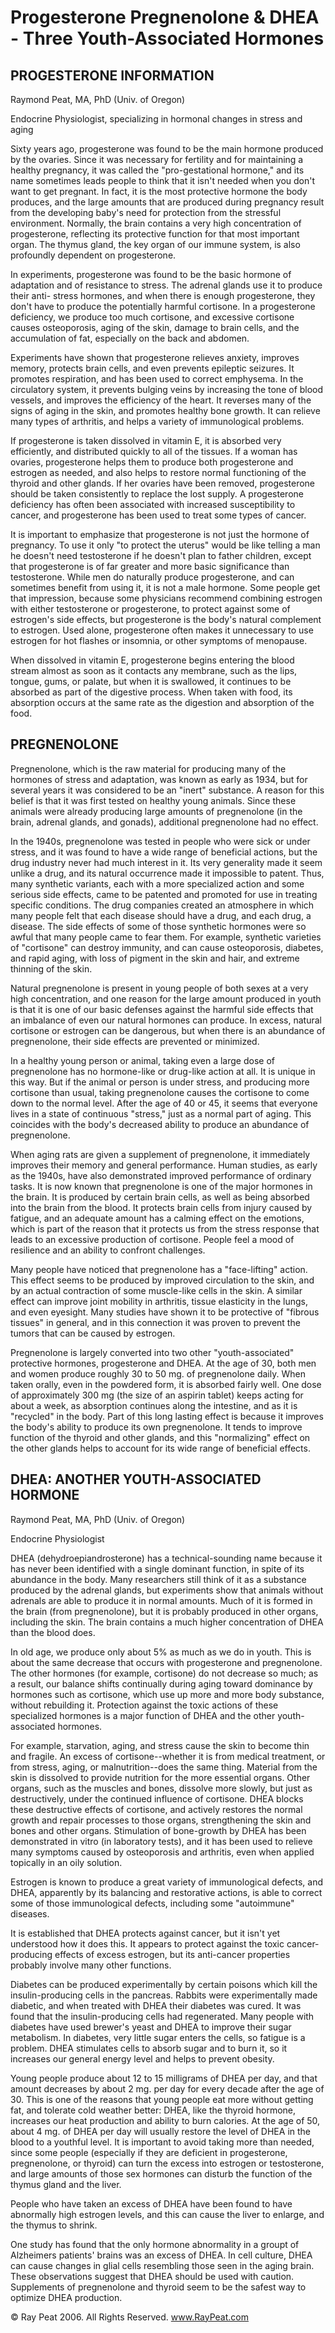 # Progesterone Pregnenolone & DHEA - Three Youth-Associated Hormones 

## PROGESTERONE INFORMATION

Raymond Peat, MA, PhD (Univ. of Oregon)

Endocrine Physiologist, specializing in hormonal changes in stress and aging  

Sixty years ago, progesterone was found to be the main hormone produced by the
ovaries. Since it was necessary for fertility and for maintaining a healthy
pregnancy, it was called the "pro-gestational hormone," and its name sometimes
leads people to think that it isn't needed when you don't want to get
pregnant. In fact, it is the most protective hormone the body produces, and
the large amounts that are produced during pregnancy result from the
developing baby's need for protection from the stressful environment.
Normally, the brain contains a very high concentration of progesterone,
reflecting its protective function for that most important organ. The thymus
gland, the key organ of our immune system, is also profoundly dependent on
progesterone.  

In experiments, progesterone was found to be the basic hormone of adaptation
and of resistance to stress. The adrenal glands use it to produce their anti-
stress hormones, and when there is enough progesterone, they don't have to
produce the potentially harmful cortisone. In a progesterone deficiency, we
produce too much cortisone, and excessive cortisone causes osteoporosis, aging
of the skin, damage to brain cells, and the accumulation of fat, especially on
the back and abdomen.  

Experiments have shown that progesterone relieves anxiety, improves memory,
protects brain cells, and even prevents epileptic seizures. It promotes
respiration, and has been used to correct emphysema. In the circulatory
system, it prevents bulging veins by increasing the tone of blood vessels, and
improves the efficiency of the heart. It reverses many of the signs of aging
in the skin, and promotes healthy bone growth. It can relieve many types of
arthritis, and helps a variety of immunological problems.  

If progesterone is taken dissolved in vitamin E, it is absorbed very
efficiently, and distributed quickly to all of the tissues. If a woman has
ovaries, progesterone helps them to produce both progesterone and estrogen as
needed, and also helps to restore normal functioning of the thyroid and other
glands. If her ovaries have been removed, progesterone should be taken
consistently to replace the lost supply. A progesterone deficiency has often
been associated with increased susceptibility to cancer, and progesterone has
been used to treat some types of cancer.  

It is important to emphasize that progesterone is not just the hormone of
pregnancy. To use it only "to protect the uterus" would be like telling a man
he doesn't need testosterone if he doesn't plan to father children, except
that progesterone is of far greater and more basic significance than
testosterone. While men do naturally produce progesterone, and can sometimes
benefit from using it, it is not a male hormone. Some people get that
impression, because some physicians recommend combining estrogen with either
testosterone or progesterone, to protect against some of estrogen's side
effects, but progesterone is the body's natural complement to estrogen. Used
alone, progesterone often makes it unnecessary to use estrogen for hot flashes
or insomnia, or other symptoms of menopause.  

When dissolved in vitamin E, progesterone begins entering the blood stream
almost as soon as it contacts any membrane, such as the lips, tongue, gums, or
palate, but when it is swallowed, it continues to be absorbed as part of the
digestive process. When taken with food, its absorption occurs at the same
rate as the digestion and absorption of the food.  
  

## PREGNENOLONE 

Pregnenolone, which is the raw material for producing many of the hormones of
stress and adaptation, was known as early as 1934, but for several years it
was considered to be an "inert" substance. A reason for this belief is that it
was first tested on healthy young animals. Since these animals were already
producing large amounts of pregnenolone (in the brain, adrenal glands, and
gonads), additional pregnenolone had no effect.  

In the 1940s, pregnenolone was tested in people who were sick or under stress,
and it was found to have a wide range of beneficial actions, but the drug
industry never had much interest in it. Its very generality made it seem
unlike a drug, and its natural occurrence made it impossible to patent. Thus,
many synthetic variants, each with a more specialized action and some serious
side effects, came to be patented and promoted for use in treating specific
conditions. The drug companies created an atmosphere in which many people felt
that each disease should have a drug, and each drug, a disease. The side
effects of some of those synthetic hormones were so awful that many people
came to fear them. For example, synthetic varieties of "cortisone" can destroy
immunity, and can cause osteoporosis, diabetes, and rapid aging, with loss of
pigment in the skin and hair, and extreme thinning of the skin.  

Natural pregnenolone is present in young people of both sexes at a very high
concentration, and one reason for the large amount produced in youth is that
it is one of our basic defenses against the harmful side effects that an
imbalance of even our natural hormones can produce. In excess, natural
cortisone or estrogen can be dangerous, but when there is an abundance of
pregnenolone, their side effects are prevented or minimized.  

In a healthy young person or animal, taking even a large dose of pregnenolone
has no hormone-like or drug-like action at all. It is unique in this way. But
if the animal or person is under stress, and producing more cortisone than
usual, taking pregnenolone causes the cortisone to come down to the normal
level. After the age of 40 or 45, it seems that everyone lives in a state of
continuous "stress," just as a normal part of aging. This coincides with the
body's decreased ability to produce an abundance of pregnenolone.  

When aging rats are given a supplement of pregnenolone, it immediately
improves their memory and general performance. Human studies, as early as the
1940s, have also demonstrated improved performance of ordinary tasks. It is
now known that pregnenolone is one of the major hormones in the brain. It is
produced by certain brain cells, as well as being absorbed into the brain from
the blood. It protects brain cells from injury caused by fatigue, and an
adequate amount has a calming effect on the emotions, which is part of the
reason that it protects us from the stress response that leads to an excessive
production of cortisone. People feel a mood of resilience and an ability to
confront challenges.  

Many people have noticed that pregnenolone has a "face-lifting" action. This
effect seems to be produced by improved circulation to the skin, and by an
actual contraction of some muscle-like cells in the skin. A similar effect can
improve joint mobility in arthritis, tissue elasticity in the lungs, and even
eyesight. Many studies have shown it to be protective of "fibrous tissues" in
general, and in this connection it was proven to prevent the tumors that can
be caused by estrogen.  

Pregnenolone is largely converted into two other "youth-associated" protective
hormones, progesterone and DHEA. At the age of 30, both men and women produce
roughly 30 to 50 mg. of pregnenolone daily. When taken orally, even in the
powdered form, it is absorbed fairly well. One dose of approximately 300 mg
(the size of an aspirin tablet) keeps acting for about a week, as absorption
continues along the intestine, and as it is "recycled" in the body. Part of
this long lasting effect is because it improves the body's ability to produce
its own pregnenolone. It tends to improve function of the thyroid and other
glands, and this "normalizing" effect on the other glands helps to account for
its wide range of beneficial effects.  
  

## DHEA: ANOTHER YOUTH-ASSOCIATED HORMONE  

Raymond Peat, MA, PhD (Univ. of Oregon)

Endocrine Physiologist  

DHEA (dehydroepiandrosterone) has a technical-sounding name because it has
never been identified with a single dominant function, in spite of its
abundance in the body. Many researchers still think of it as a substance
produced by the adrenal glands, but experiments show that animals without
adrenals are able to produce it in normal amounts. Much of it is formed in the
brain (from pregnenolone), but it is probably produced in other organs,
including the skin. The brain contains a much higher concentration of DHEA
than the blood does.

In old age, we produce only about 5% as much as we do in youth. This is about
the same decrease that occurs with progesterone and pregnenolone. The other
hormones (for example, cortisone) do not decrease so much; as a result, our
balance shifts continually during aging toward dominance by hormones such as
cortisone, which use up more and more body substance, without rebuilding it.
Protection against the toxic actions of these specialized hormones is a major
function of DHEA and the other youth-associated hormones.

For example, starvation, aging, and stress cause the skin to become thin and
fragile. An excess of cortisone--whether it is from medical treatment, or from
stress, aging, or malnutrition--does the same thing. Material from the skin is
dissolved to provide nutrition for the more essential organs. Other organs,
such as the muscles and bones, dissolve more slowly, but just as
destructively, under the continued influence of cortisone. DHEA blocks these
destructive effects of cortisone, and actively restores the normal growth and
repair processes to those organs, strengthening the skin and bones and other
organs. Stimulation of bone-growth by DHEA has been demonstrated in vitro (in
laboratory tests), and it has been used to relieve many symptoms caused by
osteoporosis and arthritis, even when applied topically in an oily solution.

Estrogen is known to produce a great variety of immunological defects, and
DHEA, apparently by its balancing and restorative actions, is able to correct
some of those immunological defects, including some "autoimmune" diseases.

It is established that DHEA protects against cancer, but it isn't yet
understood how it does this. It appears to protect against the toxic cancer-
producing effects of excess estrogen, but its anti-cancer properties probably
involve many other functions.

Diabetes can be produced experimentally by certain poisons which kill the
insulin-producing cells in the pancreas. Rabbits were experimentally made
diabetic, and when treated with DHEA their diabetes was cured. It was found
that the insulin-producing cells had regenerated. Many people with diabetes
have used brewer's yeast and DHEA to improve their sugar metabolism. In
diabetes, very little sugar enters the cells, so fatigue is a problem. DHEA
stimulates cells to absorb sugar and to burn it, so it increases our general
energy level and helps to prevent obesity.

Young people produce about 12 to 15 milligrams of DHEA per day, and that
amount decreases by about 2 mg. per day for every decade after the age of 30.
This is one of the reasons that young people eat more without getting fat, and
tolerate cold weather better: DHEA, like the thyroid hormone, increases our
heat production and ability to burn calories. At the age of 50, about 4 mg. of
DHEA per day will usually restore the level of DHEA in the blood to a youthful
level. It is important to avoid taking more than needed, since some people
(especially if they are deficient in progesterone, pregnenolone, or thyroid)
can turn the excess into estrogen or testosterone, and large amounts of those
sex hormones can disturb the function of the thymus gland and the liver.

People who have taken an excess of DHEA have been found to have abnormally
high estrogen levels, and this can cause the liver to enlarge, and the thymus
to shrink.

One study has found that the only hormone abnormality in a groupt of
Alzheimers patients' brains was an excess of DHEA. In cell culture, DHEA can
cause changes in glial cells resembling those seen in the aging brain. These
observations suggest that DHEA should be used with caution. Supplements of
pregnenolone and thyroid seem to be the safest way to optimize DHEA
production.  

© Ray Peat 2006. All Rights Reserved. www.RayPeat.com

  
  
  

